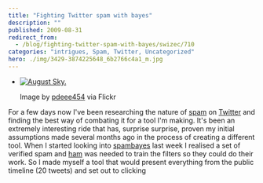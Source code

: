 ```yaml
---
title: "Fighting Twitter spam with bayes"
description: ""
published: 2009-08-31
redirect_from:
  - /blog/fighting-twitter-spam-with-bayes/swizec/710
categories: "intrigues, Spam, Twitter, Uncategorized"
hero: ./img/3429-3874225648_6b2766c4a1_m.jpg
---
```


- [![August Sky.](./img/3429-3874225648_6b2766c4a1_m.jpg "August Sky.")](http://www.flickr.com/photos/27518426@N03/3874225648/)

  Image by [pdeee454](http://www.flickr.com/photos/27518426@N03/3874225648/) via Flickr

For a few days now I've been researching the nature of [spam](http://en.wikipedia.org/wiki/Spam_%28electronic%29 "Spam (electronic)") on [Twitter](http://en.wikipedia.org/wiki/Twitter "Twitter") and finding the best way of combating it for a tool I'm making. It's been an extremely interesting ride that has, surprise surprise, proven my initial assumptions made several months ago in the process of creating a different tool. When I started looking into [spambayes](http://en.wikipedia.org/wiki/SpamBayes "SpamBayes") last week I realised a set of verified spam and [ham](http://en.wikipedia.org/wiki/Ham "Ham") was needed to train the filters so they could do their work. So I made myself a tool that would present everything from the public timeline (20 tweets) and set out to clicking
